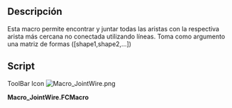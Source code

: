 <languages/>
<div lang="en" dir="ltr" class="mw-content-ltr">
{{VeryImportantMessage|!!! This macro needs to be corrected. !!!}}
</div>

<div class="mw-translate-fuzzy">
{{Macro/es
|Name=JointWire
|Translate=JointWire
|Icon=Macro_JointWire.png
|Description={{ColoredText|#ff0000|!!! This macro needs to be corrected. !!!}}<br/>Esta macro permite encontrar y juntar todas las aristas con la respectiva arista más cercana no conectada utilizando líneas. 
Toma como argumento una matriz de formas ([shape1,shape2,...])
|Author=Tremblou
|Version=0.1
|Date=2011-08-24
|FCVersion=All
|Download=[https://www.freecadweb.org/wiki/images/b/bb/Macro_JointWire.png ToolBar Icon]
}}
</div>

==Descripción==
Esta macro permite encontrar y juntar todas las aristas con la respectiva arista más cercana no conectada utilizando líneas. 
Toma como argumento una matriz de formas ([shape1,shape2,...])

==Script==

<div lang="en" dir="ltr" class="mw-content-ltr">
ToolBar Icon [[Image:Macro_JointWire.png]]
</div>

'''Macro_JointWire.FCMacro'''

{{MacroCode|code=

 def findWires(edges):
    def verts(shape):
                return [shape.Vertexes[0].Point,shape.Vertexes[-1].Point]
        def group(shapes):
                shapesIn = shapes[:]
                pointTst = []
        pointOut =[]
        for s in shapesIn :
            pointTst=pointTst+[s.Vertexes[0].Point]
            pointTst=pointTst+[s.Vertexes[-1].Point]
        print pointTst               
        changed = False
                for s in shapesIn:
                        if len(s.Vertexes) < 2:
                print "one vertex, its a circle, just add"
                        else:                             
                                for v in verts(s):
                    twoDot=0
                                        for vv in pointTst:
                                                if v == vv:
                            twoDot=twoDot+1                           
                        if v==vv and twoDot==2 :                   
                            changed = True
                            print "found matching vert"
                            break
                                    if twoDot<2:
                        print "didn't find any matching vert..."
                        pointOut.append(v)
         print "Dots non connected", pointOut
                return(changed,pointOut)
    def joint(point):
        for p in range(len(point)/2) :
            print point
            deltI=Part.Vertex(100,100,100).Point
            pos=1
            for pp in range(len(point)-1) :
                print "position:",pp+1
                if len(point)-1>1:
                    deltN=(point[0]-point[pp+1])
                    if deltN.Length<deltI.Length:
                        deltI=deltN
                        pos=pp+1
                        print "changement",pos
                else:
                    pos=1   
            print "points a joindre",point[0],point[pos]
            if point[0]!=point[pos]:
                Part.show(Part.makePolygon([point[0],point[pos]]))
            else:
                print "WARNING les points ont la meme valeurs "
            point.pop(0)
            point.pop(pos-1)
        point=0 #to have a return normally void
        return(point)
    working = True
        edgeSet = edges
    result = group(edgeSet)
        working = result[0]
        edgeSet = result[1]
    joint(result[1])
        return result[1]

}}
{{clear}}